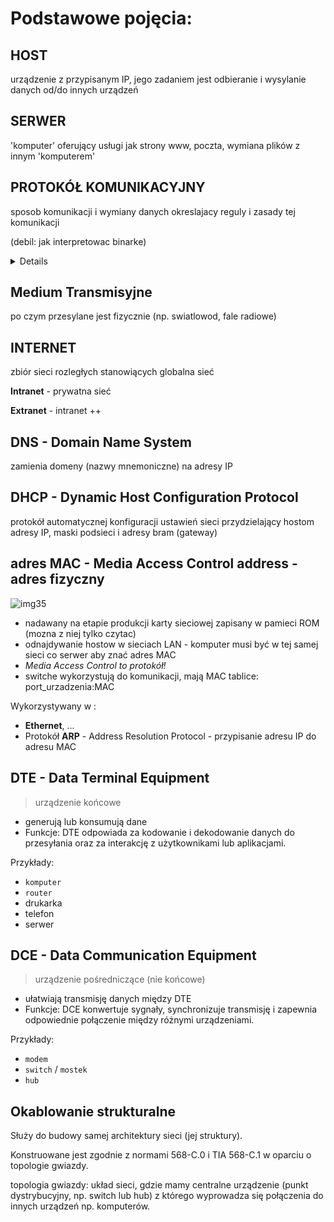 
# Podstawowe pojęcia:

## HOST

urządzenie z przypisanym IP, jego zadaniem jest odbieranie i wysylanie danych od/do innych urządzeń

## SERWER

'komputer' oferujący usługi jak strony www, poczta, wymiana plików z innym 'komputerem'

## PROTOKÓŁ KOMUNIKACYJNY

sposob komunikacji i wymiany danych okreslajacy reguly i zasady tej komunikacji

(debil: jak interpretowac binarke)

<Details>

Zestaw reguł wymiany informacji zarówno danych użytkownika jak i
informacji kontrolnej z odpowiadającą warstwą w innym systemie.

różne urządzenia, takie jak komputery, telewizory czy telefony, mogą ze sobą współpracować i przesyłać dane w sposób uporządkowany i zrozumiały dla odbiorcy

**Zasady przesyłu informacji**: Protokół określa, jak dane są formatowane, przesyłane i interpretowane przez odbiorcę. Obejmuje to zarówno aspekty techniczne (np. kodowanie sygnałów), jak i proceduralne (np. synchronizacja)

**Model warstwowy**: Wiele protokołów jest zorganizowanych w modelu warstwowym, co pozwala na oddzielenie różnych funkcji komunikacyjnych w różnych warstwach. Na przykład model OSI składa się z siedmiu warstw, z których każda odpowiada za inny aspekt komunikacji

Przykłady protokołów:

- HTTP (Hypertext Transfer Protocol) do przesyłania stron internetowych.
- SMTP (Simple Mail Transfer Protocol) do wysyłania e-maili.
- TCP (Transmission Control Protocol) zapewniający niezawodny transfer danych

</Details>

## Medium Transmisyjne

po czym przesylane jest fizycznie (np. swiatlowod, fale radiowe)

## INTERNET

zbiór sieci rozległych stanowiących globalna sieć

**Intranet** - prywatna sieć

**Extranet** - intranet ++

## DNS - Domain Name System

zamienia domeny (nazwy mnemoniczne) na adresy IP

## DHCP - Dynamic Host Configuration Protocol

protokół automatycznej konfiguracji ustawień sieci przydzielający hostom adresy IP, maski podsieci i adresy bram (gateway)

## adres MAC - Media Access Control address - adres fizyczny

![img35](/lab1/img/img35.webp)

- nadawany na etapie produkcji karty sieciowej zapisany w pamieci ROM (mozna z niej tylko czytac)
- odnajdywanie hostow w sieciach LAN - komputer musi być w tej samej sieci co serwer aby znać adres MAC
- _Media Access Control to protokół!_
- switche wykorzystują do komunikacji, mają MAC tablice: port_urzadzenia:MAC

Wykorzystywany w :

- **Ethernet**, ...
- Protokół **ARP** - Address Resolution Protocol - przypisanie adresu IP do adresu MAC

## DTE - Data Terminal Equipment

> urządzenie końcowe

- generują lub konsumują dane
- Funkcje: DTE odpowiada za kodowanie i dekodowanie danych do przesyłania oraz za interakcję z użytkownikami lub aplikacjami.

Przykłady:

- `komputer`
- `router`
- drukarka
- telefon
- serwer

## DCE - Data Communication Equipment

> urządzenie pośredniczące (nie końcowe)

- ułatwiają transmisję danych między DTE
- Funkcje: DCE konwertuje sygnały, synchronizuje transmisję i zapewnia odpowiednie połączenie między różnymi urządzeniami.

Przykłady:

- `modem`
- `switch` / `mostek`
- `hub`

## Okablowanie strukturalne

Służy do budowy samej architektury sieci (jej struktury).

Konstruowane jest zgodnie z normami 568-C.0 i TIA 568-C.1 w oparciu o topologie gwiazdy.

topologia gwiazdy: układ sieci, gdzie mamy centralne urządzenie (punkt dystrybucyjny, np. switch lub
hub) z którego wyprowadza się połączenia do innych urządzeń np. komputerów.
